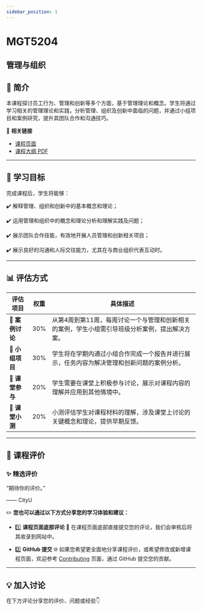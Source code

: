 ```yaml
---
sidebar_position: 1
---
```


# MGT5204
## 管理与组织

## **📘 简介**
本课程探讨员工行为、管理和创新等多个方面，基于管理理论和概念。学生将通过学习相关的管理理论和实践，分析管理、组织及创新中面临的问题，并通过小组项目和案例研究，提升其团队合作和沟通技巧。

🔗 **相关链接**
- [课程页面](https://www.cityu.edu.hk/catalogue/pg/202425/course/MGT5204.htm)
- [课程大纲 PDF](https://www.cityu.edu.hk/catalogue/pg/202425/course/MGT5204.pdf)

---

## **🎯 学习目标**

完成课程后，学生将能够：

✔️ 解释管理、组织和创新中的基本概念和理论；

✔️ 运用管理和组织中的概念和理论分析和理解实践及问题；

✔️ 展示团队合作技能，有效地开展人员管理和创新相关项目；

✔️ 展示良好的沟通和人际交往能力，尤其在与商业组织代表互动时。

---

## **📊 评估方式**

| **评估项目**          | **权重** | **具体描述**                                                                                       |
|----------------------|---------|---------------------------------------------------------------------------------------------------|
| **📄 案例讨论**       | 30%     | 从第4周到第11周，每周讨论一个与管理和创新相关的案例，学生小组需引导班级分析案例，提出解决方案。 |
| **📄 小组项目**       | 30%     | 学生将在学期内通过小组合作完成一个报告并进行展示，任务内容为解决管理和创新问题的案例分析。       |
| **📄 课堂参与**       | 20%     | 学生需要在课堂上积极参与讨论，展示对课程内容的理解并应用到其他情境中。                          |
| **📄 课堂小测**       | 20%     | 小测评估学生对课程材料的理解，涉及课堂上讨论的关键概念和理论，提供早期反馈。                    |

---

## **💬 课程评价**

### ✨ **精选评价**
<div className={commentStyles.commentBox}>
    <p className={commentStyles.commentText}>
        “期待你的评价。”
    </p>
    <p className={commentStyles.commentAuthor}>—— CityU</p>
</div>

✏️ **您也可以通过以下方式分享您的学习体验和建议：**

- 1️⃣ **课程页面底部评论**
💬 在课程页面底部直接提交您的评论，我们会审核后将其收录到网站中。

- 2️⃣ **GitHub 提交**
🌐 如果您希望更全面地分享课程评价，或希望修改或新增课程页面，欢迎参考 [Contributing](/contributing) 页面，通过 GitHub 提交您的贡献。


---

## **💡 加入讨论**

在下方评论分享您的评价、问题或经验👇
<Utterances />